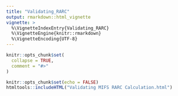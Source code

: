 ```yaml
---
title: "Validating_RARC"
output: rmarkdown::html_vignette
vignette: >
  %\VignetteIndexEntry{Validating_RARC}
  %\VignetteEngine{knitr::rmarkdown}
  %\VignetteEncoding{UTF-8}
---
```


```r
knitr::opts_chunk$set(
  collapse = TRUE,
  comment = "#>"
)
```

```r
knitr::opts_chunk$set(echo = FALSE)
htmltools::includeHTML("Validating MIFS RARC Calculation.html")
```
